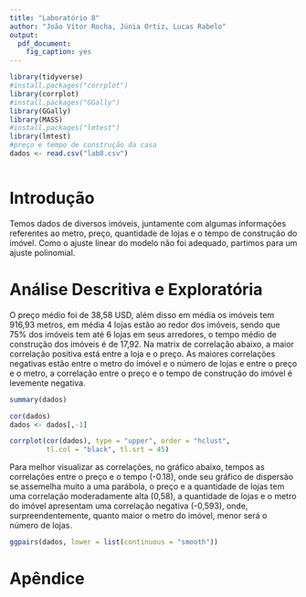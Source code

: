 ```yaml
---
title: "Laboratório 8"
author: "João Vítor Rocha, Júnia Ortiz, Lucas Rabelo"
output: 
  pdf_document:
    fig_caption: yes
---
```


```r

library(tidyverse)
#install.packages("corrplot")
library(corrplot)
#install.packages("GGally")
library(GGally)
library(MASS)
#install.packages("lmtest")
library(lmtest)
#preço e tempo de construção da casa
dados <- read.csv("lab8.csv")



```



# Introdução

  Temos dados de diversos imóveis, juntamente com algumas informações referentes ao metro, preço, quantidade de lojas e o tempo de construção do imóvel. Como o ajuste linear do modelo não foi adequado, partimos para um ajuste polinomial.

# Análise Descritiva e Exploratória

 O preço médio foi de 38,58 USD, além disso em média os imóveis tem 916,93 metros, em média 4 lojas estão ao redor dos imóveis, sendo que 75% dos imóveis tem até 6 lojas em seus arredores, o tempo médio de construção dos imóveis é de 17,92. Na matrix de correlação abaixo, a maior correlação positiva está entre a loja e o preço. As maiores correlações negativas estão entre o metro do imóvel e o número de lojas e entre o preço e o metro, a correlação entre o preço e o tempo de construção do imóvel é levemente negativa.

```r

summary(dados)

cor(dados)
dados <- dados[,-1]

corrplot(cor(dados), type = "upper", order = "hclust", 
         tl.col = "black", tl.srt = 45)

```

 Para melhor visualizar as correlações, no gráfico abaixo, tempos as correlações entre o preço e o tempo (-0.18), onde seu gráfico de dispersão se assemelha muito a uma parábola, o preço e a quantidade de lojas tem uma correlação moderadamente alta (0,58), a quantidade de lojas e o metro do imóvel apresentam uma correlação negativa (-0,593), onde, surpreendentemente, quanto maior o metro do imóvel, menor será o número de lojas.

```r

ggpairs(dados, lower = list(continuous = "smooth"))

```

# Apêndice

```r
```
